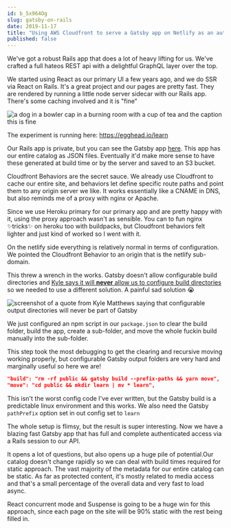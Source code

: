 ```yaml
---
id: b_5x964Og
slug: gatsby-on-rails
date: 2019-11-17
title: "Using AWS Cloudfront to serve a Gatsby app on Netlify as an authenticated sub-route of a Rails app on Heroku 😅"
published: false
---
```


We've got a robust Rails app that does a lot of heavy lifting for us. We've crafted a full hateos REST api with a delightful GraphQL layer over the top.

We started using React as our primary UI a few years ago, and we do SSR via React on Rails. It's a great project and our pages are pretty fast. They are rendered by running a little node server sidecar with our Rails app. There's some caching involved and it is "fine"

![a dog in a bowler cap in a burning room with a cup of tea and the caption this is fine](./this-is-fine.jpg)

The experiment is running here: https://egghead.io/learn

Our Rails app is private, but you can see the Gatsby app [here](https://github.com/eggheadio/egghead-static). This app has our entire catalog as JSON files. Eventually it'd make more sense to have these generated at build time or by the server and saved to an S3 bucket.

Cloudfront Behaviors are the secret sauce. We already use Cloudfront to cache our entire site, and behaviors let define specific route paths and point them to any origin server we like. It works essentially like a CNAME in DNS, but also reminds me of a proxy with nginx or Apache.

Since we use Heroku primary for our primary app and are pretty happy with it, using the proxy approach wasn't as sensible. You can to fun nginx ✨tricks✨ on heroku too with buildpacks, but Cloudfront behaviors felt lighter and just kind of worked so I went with it.

On the netlify side everything is relatively normal in terms of configuration. We pointed the Cloudfront Behavior to an origin that is the netlify sub-domain.

This threw a wrench in the works. Gatsby doesn't allow configurable build directories and [Kyle says it will **never** allow us to configure build directories](https://github.com/gatsbyjs/gatsby/issues/1878#issuecomment-419614298) so we needed to use a different solution. A painful sad solution 😭

![screenshot of a quote from Kyle Matthews saying that configurable output directories will never be part of Gatsby](./kyle-says-no.png)

We just configured an npm script in our `package.json` to clear the build folder, build the app, create a sub-folder, and move the whole fuckin build manually into the sub-folder.

This step took the most debugging to get the clearing and recursive moving working properly, but configurable Gatsby output folders are very hard and marginally useful so here we are!

```json
"build": "rm -rf public && gatsby build --prefix-paths && yarn move",
"move": "cd public && mkdir learn | mv * learn",
```

This isn't the worst config code I've ever written, but the Gatsby build is a predictable linux environment and this works. We also need the Gatsby `pathPrefix` option set in out config set to `learn`

The whole setup is flimsy, but the result is super interesting. Now we have a blazing fast Gatsby app that has full and complete authenticated access via a Rails session to our API.

It opens a lot of questions, but also opens up a huge pile of potential.Our catalog doesn't change rapidly so we can deal with build times required for static approach. The vast majority of the metadata for our entire catalog can be static. As far as protected content, it's mostly related to media access and that's a small percentage of the overall data and very fast to load async.

React concurrent mode and Suspense is going to be a huge win for this approach, since each page on the site will be 90% static with the rest being filled in.

